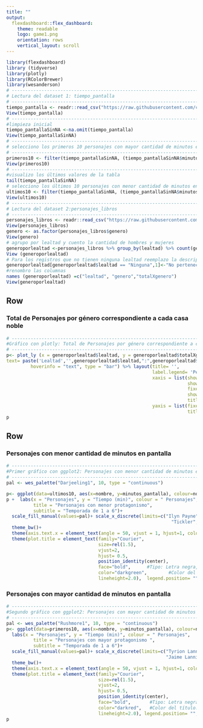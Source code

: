 ---
title: ""
output: 
  flexdashboard::flex_dashboard:
    theme: readable
    logo: game1.png
    orientation: rows
    vertical_layout: scroll
---

```{r setup, include=FALSE}
library(flexdashboard)
library (tidyverse)
library(plotly)
library(RColorBrewer)
library(wesanderson)
# ----------------------------------------------------------------------------------------------------
# Lectura del dataset 1: tiempo_pantalla
# ----------------------------------------------------------------------------------------------------
tiempo_pantalla <- readr::read_csv("https://raw.githubusercontent.com/cienciadedatos/datos-de-miercoles/master/datos/2019/2019-04-17/tiempo_pantalla.csv")
View(tiempo_pantalla)
# ----------------------------------------------------------------------------------------------------
#limpieza inicial
tiempo_pantallaSinNA <-na.omit(tiempo_pantalla)
View(tiempo_pantallaSinNA)
# ----------------------------------------------------------------------------------------------------
# selecciono los primeros 10 personajes con mayor cantidad de minutos en pantalla
# ----------------------------------------------------------------------------------------------------
primeros10 <- filter(tiempo_pantallaSinNA, (tiempo_pantallaSinNA$minutos_pantalla>103))
View(primeros10)
# ----------------------------------------------------------------------------------------------------
#visualizo los últimos valores de la tabla
tail(tiempo_pantallaSinNA)   
# selecciono los últimos 10 personajes con menor cantidad de minutos en pantalla
ultimos10 <- filter(tiempo_pantallaSinNA, (tiempo_pantallaSinNA$minutos_pantalla<2.30))
View(ultimos10)
# ----------------------------------------------------------------------------------------------------
# Lectura del dataset 2:personajes_libros
# ---------------------------------------------------------------------------------------------------- 
personajes_libros <- readr::read_csv("https://raw.githubusercontent.com/cienciadedatos/datos-de-miercoles/master/datos/2019/2019-04-17/personajes_libro.csv")
View(personajes_libros)
genero <- as.factor(personajes_libros$genero)
View(genero)
# agrupo por lealtad y cuento la cantidad de hombres y mujeres
generoporlealtad <-personajes_libros %>% group_by(lealtad) %>% count(genero)                 
View (generoporlealtad)
# Para los registros que no tienen ninguna lealtad reemplazo la descripción por "No pertenece a ninguna casa noble"
generoporlealtad[generoporlealtad$lealtad == "Ninguna",1]<-"No pertenece a ninguna casa noble"
#renombro las columnas
names (generoporlealtad) =c("lealtad", "genero","totalXgenero")
View(generoporlealtad)

```

Row {data-height=650}
-----------------------------------------------------------------------

### Total de Personajes por género correspondiente a cada casa noble

```{r}
# ---------------------------------------------------------------------------------------------------------------- 
#Gráfico con plotly: Total de Personajes por género correspondiente a cada casa noble
# -----------------------------------------------------------------------------------------------------
p<- plot_ly (x = generoporlealtad$lealtad, y = generoporlealtad$totalXgenero, color = generoporlealtad$genero, 
text= paste('Lealtad','',generoporlealtad$lealtad,":",generoporlealtad$totalXgenero), 
         hoverinfo = "text", type = "bar") %>% layout(title= '', 
                                                      label.legend= 'Personaje',
                                                      xaxis = list(showline = F, 
                                                                   showticklabels = F, 
                                                                   fixedrange = T,
                                                                   showlegend =TRUE,
                                                                   title = "Casa Noble"),
                                                      yaxis = list(fixedrange = T, 
                                                                   title = ""))
p
```

Row {data-height=350}
-----------------------------------------------------------------------

###  Personajes con menor cantidad de minutos en pantalla

```{r}
# ---------------------------------------------------------------------------------------------------------------- 
#Primer gráfico con ggplot2: Personajes con menor cantidad de minutos en pantalla
# -----------------------------------------------------------------------------------------------------
pal <- wes_palette("Darjeeling1", 10, type = "continuous")

p<- ggplot(data=ultimos10, aes(x=nombre, y=minutos_pantalla), colour=nombre) + geom_col(aes(fill=nombre))
p +  labs(x = "Personajes", y = "Tiempo (min)", colour = " Personajes", 
          title = "Personajes con menor protagonismo",
          subtitle = "Temporada de 1 a 6")+ 
  scale_fill_manual(values=pal)+ scale_x_discrete(limits=c("Ilyn Payne","Ternesio Terys","Quaithe", "Hugh of the Vale", "Rorge",
                                                             "Tickler", "Mhaegen","Biter", "Lhara", "Tobho Mott"))+
  theme_bw()+
  theme(axis.text.x = element_text(angle = 50, vjust = 1, hjust=1, color="black"))+  
  theme(plot.title = element_text(family="Courier",
                                  size=rel(1.5),        
                                  vjust=2,                                                    
                                  hjust= 0.5,
                                  position_identity(center),   
                                  face="bold",      #Tipo: Letra negra, otras posibilidades son "plain", "italic", "bold" y "bold.italic
                                  color="darkgreen",        #Color del título: maroon, lightblue, lightblue,darkblue, darkorange, black.
                                  lineheight=2.0),  legend.position= "", legend.text = element_blank())
```

### Personajes con mayor cantidad de minutos en pantalla

```{r}
# ---------------------------------------------------------------------------------------------------------------- 
#Segundo gráfico con ggplot2: Personajes con mayor cantidad de minutos en pantalla
# -----------------------------------------------------------------------------------------------------
pal <- wes_palette("Rushmore1", 10, type = "continuous")                     #paletas preferidas: Rushmore1,GrandBudapest1, Darjeeling2
p<- ggplot(data=primeros10, aes(x=nombre, y=minutos_pantalla), colour=nombre) + geom_col(aes(fill=nombre))+
  labs(x = "Personajes", y = "Tiempo (min)", colour = " Personajes", 
          title = "Personajes con mayor protagonismo ",
          subtitle = "Temporada de 1 a 6")+
  scale_fill_manual(values=pal)+ scale_x_discrete(limits=c("Tyrion Lannister","Jon Nieve","Daenerys Targaryen", "Cersei Lannister", "Sansa Stark", "Arya Stark",
                                                           "Jaime Lannister","Theon Greyjoy", "Samwell Tarly", "Jorah Mormont"))+
  theme_bw()+
  theme(axis.text.x = element_text(angle = 50, vjust = 1, hjust=1, color="black"))+ 
  theme(plot.title = element_text(family="Courier",
                                  size=rel(1.5),        
                                  vjust=2, 
                                  hjust= 0.5, 
                                  position_identity(center),   
                                  face="bold",       #Tipo: Letra negra, otras posibilidades son "plain", "italic", "bold" y "bold.itali
                                  color="darkred",   #Color del título: maroon, lightblue, lightblue,darkblue, darkorange, black.
                                  lineheight=2.0), legend.position= "", legend.text = element_blank())
p

```

